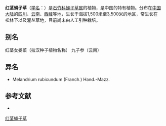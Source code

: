 {{Speciesbox
| name = 红茎蝇子草
| status = 
| status_system = 
| image =
| genus = Silene
| species = rubicunda
| authority = Franch.
}}

'''红茎蝇子草'''（[[学名|学名]]：{{lang|la|''Silene rubicunda''}}）是[[石竹科|石竹科]][[蝇子草属|蝇子草属]]的植物，是中国的特有植物。分布在[[中国大陆|中国大陆]]的[[四川|四川]]、[[云南|云南]]、[[西藏|西藏]]等地，生长于海拔1,500米至3,500米的地区，常生长在松林下以及灌丛草地，目前尚未由人工引种栽培。

== 别名 ==
红茎女娄菜（拉汉种子植物名称） 九子参（云南）

== 异名 ==
* Melandrium rubicundum (Franch.) Hand.-Mazz.

== 参考文献 ==
<div class="references-small">
* {{cite web| url =http://www.bioinfo.cn/db05/KmzwSpecies.php?action=view&id=2207| title =红茎蝇子草| work =《中国高等植物数据库全库》| publisher =中国科学院微生物研究所| author =昆明植物研究所| accessdate =2009-02-23| deadurl =yes| archiveurl =https://web.archive.org/web/20160305041848/http://www.bioinfo.cn/db05/KmzwSpecies.php?action=view&id=2207| archivedate =2016-03-05}}
</div>
{{Taxonbar|from=Q15225894}}

[[Category:蝇子草属|红茎蝇子草]]


{{植物小作品}}